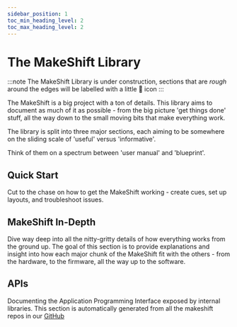 ```yaml
---
sidebar_position: 1
toc_min_heading_level: 2
toc_max_heading_level: 2
---
```



# The MakeShift Library

:::note
The MakeShift Library is under construction, sections that are *rough* around the edges will be labelled with a little 🚧 icon
:::

The MakeShift is a big project with a ton of details. This library aims to document as much of it as possible - from the big picture 'get things done' stuff, all the way down to the small moving bits that make everything work.

The library is split into three major sections, each aiming to be somewhere on the sliding scale of 'useful' versus 'informative'.

Think of them on a spectrum between 'user manual' and 'blueprint'.

## Quick Start

Cut to the chase on how to get the MakeShift working - create cues, set up layouts, and troubleshoot issues.

## MakeShift In-Depth

Dive way deep into all the nitty-gritty details of how everything works from the ground up. The goal of this section is to provide explanations and insight into how each major chunk of the MakeShift fit with the others - from the hardware, to the firmware, all the way up to the software.

## APIs

Documenting the Application Programming Interface exposed by internal libraries. This section is automatically generated from all the makeshift repos in our [GitHub](https://github.com/EosFoundry)
